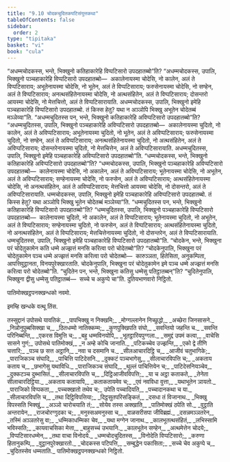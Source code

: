 ```yaml
---
title: "9.10 चोदकचुदितकपटिसंयुत्तकथा"
tableOfContents: false
sidebar:
  order: 2
type: "tipitaka"
basket: "vi"
book: "cula"
---
```



<DynamicBreadcrumb />

<Division number="401" book="cula">

<Paragraph number="1936" book="cula">
“अधम्मचोदकस्स, भन्ते, भिक्खुनो कतिहाकारेहि विप्पटिसारो उपदहातब्बो”ति? “अधम्मचोदकस्स, उपालि, भिक्खुनो पञ्चहाकारेहि विप्पटिसारो उपदहातब्बो—  अकालेनायस्मा चोदेसि, नो कालेन, अलं ते विप्पटिसाराय; अभूतेनायस्मा चोदेसि, नो भूतेन, अलं ते विप्पटिसाराय; फरुसेनायस्मा चोदेसि, नो सण्हेन, अलं ते विप्पटिसाराय; अनत्थसंहितेनायस्मा चोदेसि, नो अत्थसंहितेन, अलं ते विप्पटिसाराय; दोसन्तरो आयस्मा चोदेसि, नो मेत्तचित्तो, अलं ते विप्पटिसारायाति. अधम्मचोदकस्स, उपालि, भिक्खुनो इमेहि पञ्चहाकारेहि विप्पटिसारो उपदहातब्बो. तं किस्स हेतु? यथा न अञ्ञोपि भिक्खु अभूतेन चोदेतब्बं मञ्ञेय्या”ति.
</Paragraph>

<Paragraph number="1937" book="cula">
“अधम्मचुदितस्स पन, भन्ते, भिक्खुनो कतिहाकारेहि अविप्पटिसारो उपदहातब्बो”ति? “अधम्मचुदितस्स, उपालि, भिक्खुनो पञ्चहाकारेहि अविप्पटिसारो उपदहातब्बो—  अकालेनायस्मा चुदितो, नो कालेन, अलं ते अविप्पटिसाराय; अभूतेनायस्मा चुदितो, नो भूतेन, अलं ते अविप्पटिसाराय; फरुसेनायस्मा चुदितो, नो सण्हेन, अलं ते अविप्पटिसाराय; अनत्थसंहितेनायस्मा चुदितो, नो अत्थसंहितेन, अलं ते अविप्पटिसाराय; दोसन्तरेनायस्मा चुदितो, नो मेत्तचित्तेन, अलं ते अविप्पटिसारायाति. अधम्मचुदितस्स, उपालि, भिक्खुनो इमेहि पञ्चहाकारेहि अविप्पटिसारो उपदहातब्बो”ति.
</Paragraph>

<Paragraph number="1938" book="cula">
“धम्मचोदकस्स, भन्ते, भिक्खुनो कतिहाकारेहि अविप्पटिसारो उपदहातब्बो”ति? “धम्मचोदकस्स, उपालि, भिक्खुनो पञ्चहाकारेहि अविप्पटिसारो उपदहातब्बो—  कालेनायस्मा चोदेसि, नो अकालेन, अलं ते अविप्पटिसाराय; भूतेनायस्मा चोदेसि, नो अभूतेन, अलं ते अविप्पटिसाराय; सण्हेनायस्मा चोदेसि, नो फरुसेन, अलं ते अविप्पटिसाराय; अत्थसंहितेनायस्मा चोदेसि, नो अनत्थसंहितेन, अलं ते अविप्पटिसाराय; मेत्तचित्तो आयस्मा चोदेसि, नो दोसन्तरो, अलं ते अविप्पटिसारायाति. धम्मचोदकस्स, उपालि, भिक्खुनो इमेहि पञ्चहाकारेहि अविप्पटिसारो उपदहातब्बो. तं किस्स हेतु? यथा अञ्ञोपि भिक्खु भूतेन चोदेतब्बं मञ्ञेय्या”ति.
</Paragraph>

<Paragraph number="1939" book="cula">
“धम्मचुदितस्स पन, भन्ते, भिक्खुनो कतिहाकारेहि विप्पटिसारो उपदहातब्बो”ति? “धम्मचुदितस्स, उपालि, भिक्खुनो पञ्चहाकारेहि विप्पटिसारो उपदहातब्बो—  कालेनायस्मा चुदितो, नो अकालेन, अलं ते विप्पटिसाराय; भूतेनायस्मा चुदितो, नो अभूतेन, अलं ते विप्पटिसाराय; सण्हेनायस्मा चुदितो, नो फरुसेन, अलं ते विप्पटिसाराय; अत्थसंहितेनायस्मा चुदितो, नो अनत्थसंहितेन, अलं ते विप्पटिसाराय; मेत्तचित्तेनायस्मा चुदितो, नो दोसन्तरेन, अलं ते विप्पटिसारायाति. धम्मचुदितस्स, उपालि, भिक्खुनो इमेहि पञ्चहाकारेहि विप्पटिसारो उपदहातब्बो”ति.
</Paragraph>

<Paragraph number="1940" book="cula">
“चोदकेन, भन्ते, भिक्खुना परं चोदेतुकामेन कति धम्मे अज्झत्तं मनसि करित्वा परो चोदेतब्बो”ति? “चोदकेनुपालि, भिक्खुना परं चोदेतुकामेन पञ्च धम्मे अज्झत्तं मनसि करित्वा परो चोदेतब्बो—  कारुञ्ञता, हितेसिता, अनुकम्पिता, आपत्तिवुट्ठानता, विनयपुरेक्खारताति. चोदकेनुपालि, भिक्खुना परं चोदेतुकामेन इमे पञ्च धम्मे अज्झत्तं मनसि करित्वा परो चोदेतब्बो”ति.
</Paragraph>

<Paragraph number="1941" book="cula">
“चुदितेन पन, भन्ते, भिक्खुना कतिसु धम्मेसु पतिट्ठातब्बन्”ति? “चुदितेनुपालि, भिक्खुना द्वीसु धम्मेसु पतिट्ठातब्बं—  सच्चे च अकुप्पे चा”ति.

</Paragraph>
</Division>

<Paragraph number="1942" book="cula">
दुतियभाणवारो निट्ठितो.

  
पातिमोक्खट्ठपनक्खन्धको नवमो.

  
इमम्हि खन्धके वत्थू तिंस.



</Paragraph>

<Paragraph number="1943" type="center" book="cula">
तस्सुद्दानं


</Paragraph>

<Paragraph number="1944" type="verses" book="cula">
उपोसथे यावतिकं,_  
_पापभिक्खु न निक्खमि;_  
_मोग्गल्लानेन निच्छुद्धो,_  
_अच्छेरा जिनसासने._  

</Paragraph>

<Paragraph number="1945" type="verses" book="cula">
_निन्नोनुपुब्बसिक्खा च,_  
_ठितधम्मो नातिक्कम्म;_  
_कुणपुक्खिपति संघो,_  
_सवन्तियो जहन्ति च._  

</Paragraph>

<Paragraph number="1946" type="verses" book="cula">
_सवन्ति परिनिब्बन्ति,_  
_एकरस विमुत्ति च;_  
_बहु धम्मविनयोपि,_  
_भूतट्ठारियपुग्गला._  

</Paragraph>

<Paragraph number="1947" type="verses" book="cula">
_समुद्दं उपमं कत्वा,_  
_वाचेसि सासने गुणं;_  
उपोसथे पातिमोक्खं,_  
_न अम्हे कोचि जानाति._  

</Paragraph>

<Paragraph number="1948" type="verses" book="cula">
_पटिकच्चेव उज्झन्ति,_  
_एको द्वे तीणि चत्तारि;_  
_पञ्च छ सत्त अट्ठानि,_  
_नवा च दसमानि च._  

</Paragraph>

<Paragraph number="1949" type="verses" book="cula">
_सीलआचारदिट्ठि च,_  
_आजीवं चतुभागिके;_  
_पाराजिकञ्च संघादि,_  
_पाचित्ति पाटिदेसनि._  

</Paragraph>

<Paragraph number="1950" type="verses" book="cula">
_दुक्कटं पञ्चभागेसु,_  
_सीलाचारविपत्ति च;_  
_अकताय कताय च,_  
_छभागेसु यथाविधि._  

</Paragraph>

<Paragraph number="1951" type="verses" book="cula">
_पाराजिकञ्च संघादि,_  
_थुल्लं पाचित्तियेन च;_  
_पाटिदेसनियञ्चेव,_  
_दुक्कटञ्च दुब्भासितं._  

</Paragraph>

<Paragraph number="1952" type="verses" book="cula">
_सीलाचारविपत्ति च,_  
_दिट्ठिआजीवविपत्ति;_  
_या च अट्ठा कताकते,_  
_तेनेता सीलाचारदिट्ठिया._  

</Paragraph>

<Paragraph number="1953" type="verses" book="cula">
_अकताय कतायापि,_  
_कताकतायमेव च;_  
_एवं नवविधा वुत्ता,_  
_यथाभूतेन ञायतो._  

</Paragraph>

<Paragraph number="1954" type="verses" book="cula">
_पाराजिको विप्पकता,_  
_पच्चक्खातो तथेव च;_  
उपेति पच्चादियति,_  
_पच्चादानकथा च या._  

</Paragraph>

<Paragraph number="1955" type="verses" book="cula">
_सीलाचारविपत्ति च,_  
_तथा दिट्ठिविपत्तिया;_  
_दिट्ठसुतपरिसङ्कितं,_  
_दसधा तं विजानाथ._  

</Paragraph>

<Paragraph number="1956" type="verses" book="cula">
_भिक्खु विपस्सति भिक्खुं,_  
_अञ्ञो चारोचयाति तं;_  
_सोयेव तस्स अक्खाति,_  
_पातिमोक्खं ठपेति सो._  

</Paragraph>

<Paragraph number="1957" type="verses" book="cula">
_वुट्ठाति अन्तरायेन,_  
_राजचोरग्गुदका च;_  
_मनुस्सअमनुस्सा च,_  
_वाळसरीसपा जीविब्रह्मं._  

</Paragraph>

<Paragraph number="1958" type="verses" book="cula">
_दसन्नमञ्ञतरेन,_  
_तस्मिं अञ्ञतरेसु वा;_  
_धम्मिकाधम्मिका चेव,_  
_यथा मग्गेन जानाथ._  

</Paragraph>

<Paragraph number="1959" type="verses" book="cula">
_कालभूतत्थसंहितं,_  
_लभिस्सामि भविस्सति;_  
_कायवाचसिका मेत्ता,_  
_बाहुसच्चं उभयानि._  

</Paragraph>

<Paragraph number="1960" type="verses" book="cula">
_कालभूतेन सण्हेन,_  
_अत्थमेत्तेन चोदये;_  
_विप्पटिसारधम्मेन,_  
_तथा वाचा विनोदये._  

</Paragraph>

<Paragraph number="1961" type="verses" book="cula">
_धम्मचोदचुदितस्स,_  
_विनोदेति विप्पटिसारो;_  
_करुणा हितानुकम्पि,_  
_वुट्ठानपुरेक्खारतो._  

</Paragraph>

<Paragraph number="1962" type="verses" book="cula">
_चोदकस्स पटिपत्ति,_  
_सम्बुद्धेन पकासिता;_  
_सच्चे चेव अकुप्पे च,_  
_चुदितस्सेव धम्मताति._  


</Paragraph>

<Paragraph number="1963" type="center" book="cula">
पातिमोक्खट्ठपनक्खन्धको निट्ठितो.
</Paragraph>